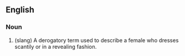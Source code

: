 ==English==

===Noun===
#(slang) A derogatory term used to describe a female who dresses scantily or in a revealing fashion.